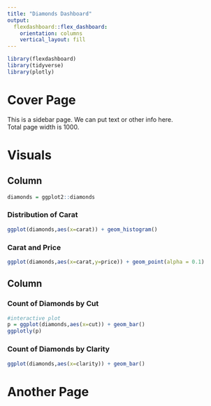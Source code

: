 ```yaml
---
title: "Diamonds Dashboard"
output: 
  flexdashboard::flex_dashboard:
    orientation: columns
    vertical_layout: fill
---
```


```r
library(flexdashboard)
library(tidyverse)
library(plotly)
```

# Cover Page {.sidebar}

This is a sidebar page. We can put text or other info here.  
Total page width is 1000.

# Visuals

Column {data-width=500}
-----------------------------------------------------------------------

```r
diamonds = ggplot2::diamonds
```

### Distribution of Carat

```r
ggplot(diamonds,aes(x=carat)) + geom_histogram()
```


### Carat and Price

```r
ggplot(diamonds,aes(x=carat,y=price)) + geom_point(alpha = 0.1)
```

Column {data-width=500}
-----------------------------------------------------------------------

### Count of Diamonds by Cut

```r
#interactive plot
p = ggplot(diamonds,aes(x=cut)) + geom_bar()
ggplotly(p)
```

### Count of Diamonds by Clarity

```r
ggplot(diamonds,aes(x=clarity)) + geom_bar()
```

# Another Page
